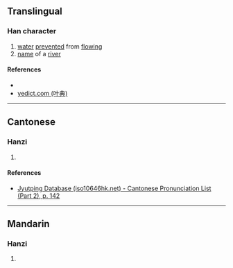 {{character info/new}}
==Translingual==

===Han character===
{{Han char|rn=85|rad=水|as=10|sn=13|four=32191|canj=EHDP|ids=⿰氵乘}}

# [[water]] [[prevent]]ed from [[flow]]ing
# [[name]] of a [[river]]

====References====
* {{Han ref|kx=0639.250|dkj=17935|dj=1046.160|hdz=31699.120|uh=6E97|ud=28311|bh=DE68|bd=56936}}
* [http://yedict.com/htm/6E/6E97.htm yedict.com (叶典)]

----

==Cantonese==

===Hanzi===
{{yue-hanzi|jyut=[[sing4]]|y=sing4}}

# {{defn|lang=yue|sort=水10}}

====References====
*[http://www.iso10646hk.net/jp/document/download.jsp Jyutping Database (iso10646hk.net) - Cantonese Pronunciation List (Part 2), p. 142]

----

==Mandarin==

===Hanzi===
{{cmn-hanzi|pin=[[chéng]] ([[cheng2]])|wg=ch'eng<sup>2</sup>}}

# {{defn|lang=cmn|sort=水10}}